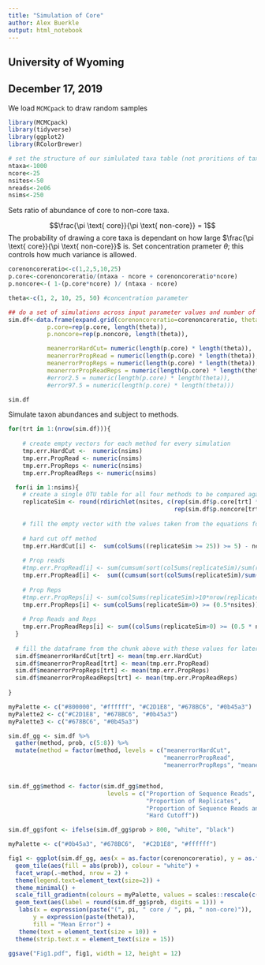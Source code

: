 ```yaml
---
title: "Simulation of Core"
author: Alex Buerkle 
output: html_notebook
---
```


## University of Wyoming
## December 17, 2019

We load `MCMCpack` to draw random samples
```r
library(MCMCpack)
library(tidyverse)
library(ggplot2)
library(RColorBrewer)
```

```r
# set the structure of our simlulated taxa table (not proritions of taxa, just rows by columns and expected core)
ntaxa<-1000
ncore<-25
nsites<-50
nreads<-2e06
nsims<-250
```

Sets ratio of abundance of core to non-core taxa.

$$\frac{\pi \text{ core}}{\pi \text{ non-core}} = 1$$
The probability of drawing a core taxa is dependant on how large $\frac{\pi \text{ core}}{\pi \text{ non-core}}$ is. Set concentration prameter $\theta$; this controls how much variance is allowed. 
```r
corenoncoreratio<-c(1,2,5,10,25)
p.core<-corenoncoreratio/(ntaxa - ncore + corenoncoreratio*ncore)
p.noncore<-( 1-(p.core*ncore) )/ (ntaxa - ncore)

theta<-c(1, 2, 10, 25, 50) #concentration parameter
```

```r
## do a set of simulations across input parameter values and number of replicates ------
sim.df<-data.frame(expand.grid(corenoncoreratio=corenoncoreratio, theta=theta), 
           p.core=rep(p.core, length(theta)), 
           p.noncore=rep(p.noncore, length(theta)),

           meanerrorHardCut= numeric(length(p.core) * length(theta)),
           meanerrorPropRead = numeric(length(p.core) * length(theta)),
           meanerrorPropReps = numeric(length(p.core) * length(theta)),
           meanerrorPropReadReps = numeric(length(p.core) * length(theta)))
           #error2.5 = numeric(length(p.core) * length(theta)),
           #error97.5 = numeric(length(p.core) * length(theta)))

sim.df
```

Simulate taxon abundances and subject to methods.
```r
for(trt in 1:(nrow(sim.df))){
    
    # create empty vectors for each method for every simulation
    tmp.err.HardCut <-  numeric(nsims)
    tmp.err.PropRead <- numeric(nsims)
    tmp.err.PropReps <- numeric(nsims)
    tmp.err.PropReadReps <- numeric(nsims)

  for(i in 1:nsims){
    # create a single OTU table for all four methods to be compared against
    replicateSim <- round(rdirichlet(nsites, c(rep(sim.df$p.core[trt] * sim.df$theta[trt], ncore), 
                                               rep(sim.df$p.noncore[trt] * sim.df$theta[trt], ntaxa-ncore))) * nreads)
    
    # fill the empty vector with the values taken from the equations for each method then subtracting the amount that's actually in the core
    
    # hard cut off method
    tmp.err.HardCut[i] <-  sum(colSums((replicateSim >= 25)) >= 5) - ncore
    
    # Prop reads
    #tmp.err.PropRead[i] <- sum(cumsum(sort(colSums(replicateSim)/sum(rowSums(replicateSim))))>=0.25)  - ncore
    tmp.err.PropRead[i] <-  sum((cumsum(sort(colSums(replicateSim)/sum(rowSums(replicateSim)), decreasing = T)) <= 0.75))  -  ncore
    
    # Prop Reps
    #tmp.err.PropReps[i] <- sum(colSums(replicateSim)>10*nrow(replicateSim))  - ncore
    tmp.err.PropReps[i] <- sum(colSums(replicateSim>0) >= (0.5*nsites)) - ncore
    
    # Prop Reads and Reps
    tmp.err.PropReadReps[i] <- sum((colSums(replicateSim>0) >= (0.5 * nsites)) & (colSums(replicateSim) >= sum(replicateSim) * 1/1000) )  - ncore
  }
  
  # fill the dataframe from the chunk above with these values for later plotting
  sim.df$meanerrorHardCut[trt] <- mean(tmp.err.HardCut)
  sim.df$meanerrorPropRead[trt] <- mean(tmp.err.PropRead)
  sim.df$meanerrorPropReps[trt] <- mean(tmp.err.PropReps)
  sim.df$meanerrorPropReadReps[trt] <- mean(tmp.err.PropReadReps)
  
}
```

```r
myPalette <- c("#800000", "#ffffff", "#C2D1E8", "#678BC6", "#0b45a3")
myPalette2 <- c("#C2D1E8", "#678BC6", "#0b45a3")
myPalette3 <- c("#678BC6", "#0b45a3")
```

```r
sim.df_gg <- sim.df %>%
  gather(method, prob, c(5:8)) %>%
  mutate(method = factor(method, levels = c("meanerrorHardCut",
                                            "meanerrorPropRead",
                                            "meanerrorPropReps", "meanerrorPropReadReps"), labels = c("Hard Cutoff", "Proportion of Sequence Reads", "Proportion of Replicates", "Proportion of Sequence Reads and Replicates")))


sim.df_gg$method <- factor(sim.df_gg$method, 
                            levels = c("Proportion of Sequence Reads", 
                                       "Proportion of Replicates", 
                                       "Proportion of Sequence Reads and Replicates", 
                                       "Hard Cutoff"))

sim.df_gg$font <- ifelse(sim.df_gg$prob > 800, "white", "black")

myPalette <- c("#0b45a3", "#678BC6",  "#C2D1E8", "#ffffff")

fig1 <- ggplot(sim.df_gg, aes(x = as.factor(corenoncoreratio), y = as.factor(theta))) +
  geom_tile(aes(fill = abs(prob)), colour = "white") +
  facet_wrap(.~method, nrow = 2) +
  theme(legend.text=element_text(size=2)) +
  theme_minimal() +
  scale_fill_gradientn(colours = myPalette, values = scales::rescale(c(0, 20, 300, 600, 900))) +
  geom_text(aes(label = round(sim.df_gg$prob, digits = 1))) +
   labs(x = expression(paste("(", pi, " core / ", pi, " non-core)")),
       y = expression(paste(theta)),
       fill = "Mean Error") +
   theme(text = element_text(size = 10)) +
  theme(strip.text.x = element_text(size = 15))

ggsave("Fig1.pdf", fig1, width = 12, height = 12)
```

